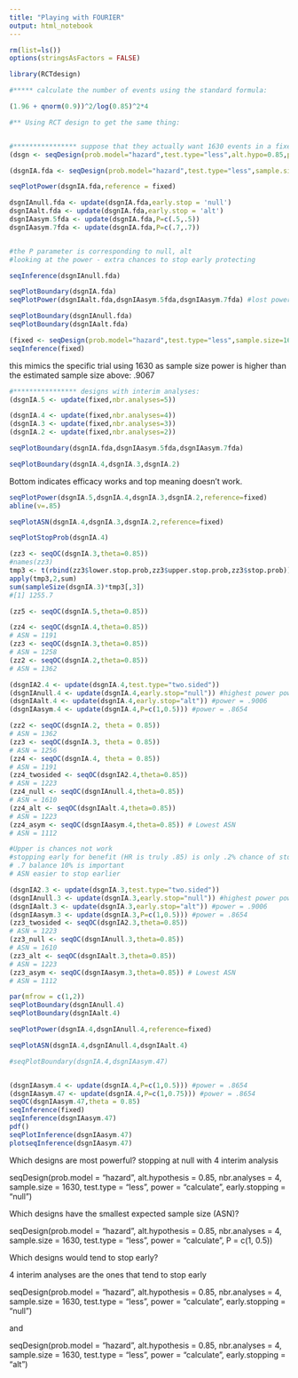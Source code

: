 ---
title: "Playing with FOURIER"
output: html_notebook
---
```{r}
rm(list=ls())
options(stringsAsFactors = FALSE)
```

```{r}
library(RCTdesign)
```

```{r}
#***** calculate the number of events using the standard formula:

(1.96 + qnorm(0.9))^2/log(0.85)^2*4

```

```{r}
#** Using RCT design to get the same thing:


#**************** suppose that they actually want 1630 events in a fixed-samples study:
(dsgn <- seqDesign(prob.model="hazard",test.type="less",alt.hypo=0.85,power=0.9))

```
```{r}
(dsgnIA.fda <- seqDesign(prob.model="hazard",test.type="less",sample.size= c(330,1630),alt.hyp=0.85,power="calculate"))

seqPlotPower(dsgnIA.fda,reference = fixed)

dsgnIAnull.fda <- update(dsgnIA.fda,early.stop = 'null')
dsgnIAalt.fda <- update(dsgnIA.fda,early.stop = 'alt') 
dsgnIAasym.5fda <- update(dsgnIA.fda,P=c(.5,.5)) 
dsgnIAasym.7fda <- update(dsgnIA.fda,P=c(.7,.7)) 


#the P parameter is corresponding to null, alt 
#looking at the power - extra chances to stop early protecting

seqInference(dsgnIAnull.fda)

seqPlotBoundary(dsgnIA.fda)
seqPlotPower(dsgnIAalt.fda,dsgnIAasym.5fda,dsgnIAasym.7fda) #lost power

seqPlotBoundary(dsgnIAnull.fda)
seqPlotBoundary(dsgnIAalt.fda)

```

```{r}
(fixed <- seqDesign(prob.model="hazard",test.type="less",sample.size=1630,alt.hyp=0.85,power="calculate"))
seqInference(fixed)
```

this mimics the specific trial using 1630 as sample size
power is higher than the estimated sample size above: .9067


```{r}
#**************** designs with interim analyses:
(dsgnIA.5 <- update(fixed,nbr.analyses=5))

(dsgnIA.4 <- update(fixed,nbr.analyses=4))
(dsgnIA.3 <- update(fixed,nbr.analyses=3))
(dsgnIA.2 <- update(fixed,nbr.analyses=2))
```
```{r}
seqPlotBoundary(dsgnIA.fda,dsgnIAasym.5fda,dsgnIAasym.7fda)
```

```{r}
seqPlotBoundary(dsgnIA.4,dsgnIA.3,dsgnIA.2)
```

Bottom indicates efficacy works and top meaning doesn't work.

```{r}
seqPlotPower(dsgnIA.5,dsgnIA.4,dsgnIA.3,dsgnIA.2,reference=fixed)
abline(v=.85)
```

```{r}
seqPlotASN(dsgnIA.4,dsgnIA.3,dsgnIA.2,reference=fixed)
```

```{r}
seqPlotStopProb(dsgnIA.4)

```


```{r}
(zz3 <- seqOC(dsgnIA.3,theta=0.85))
#names(zz3)
tmp3 <- t(rbind(zz3$lower.stop.prob,zz3$upper.stop.prob,zz3$stop.prob))
apply(tmp3,2,sum)
sum(sampleSize(dsgnIA.3)*tmp3[,3])
#[1] 1255.7
```

```{r}
(zz5 <- seqOC(dsgnIA.5,theta=0.85))

(zz4 <- seqOC(dsgnIA.4,theta=0.85))
# ASN = 1191
(zz3 <- seqOC(dsgnIA.3,theta=0.85))
# ASN = 1258
(zz2 <- seqOC(dsgnIA.2,theta=0.85))
# ASN = 1362
```


```{r}
(dsgnIA2.4 <- update(dsgnIA.4,test.type="two.sided")) 
(dsgnIAnull.4 <- update(dsgnIA.4,early.stop="null")) #highest power power = 0.9022
(dsgnIAalt.4 <- update(dsgnIA.4,early.stop="alt")) #power = .9006
(dsgnIAasym.4 <- update(dsgnIA.4,P=c(1,0.5))) #power = .8654
```

```{r}
(zz2 <- seqOC(dsgnIA.2, theta = 0.85))
# ASN = 1362
(zz3 <- seqOC(dsgnIA.3, theta = 0.85))
# ASN = 1256
(zz4 <- seqOC(dsgnIA.4, theta = 0.85))
# ASN = 1191
(zz4_twosided <- seqOC(dsgnIA2.4,theta=0.85))
# ASN = 1223
(zz4_null <- seqOC(dsgnIAnull.4,theta=0.85))
# ASN = 1610
(zz4_alt <- seqOC(dsgnIAalt.4,theta=0.85))
# ASN = 1223
(zz4_asym <- seqOC(dsgnIAasym.4,theta=0.85)) # Lowest ASN
# ASN = 1112

#Upper is chances not work
#stopping early for benefit (HR is truly .85) is only .2% chance of stopping early
# .7 balance 10% is important
# ASN easier to stop earlier
```

```{r}
(dsgnIA2.3 <- update(dsgnIA.3,test.type="two.sided")) 
(dsgnIAnull.3 <- update(dsgnIA.3,early.stop="null")) #highest power power = 0.9022
(dsgnIAalt.3 <- update(dsgnIA.3,early.stop="alt")) #power = .9006
(dsgnIAasym.3 <- update(dsgnIA.3,P=c(1,0.5))) #power = .8654
(zz3_twosided <- seqOC(dsgnIA2.3,theta=0.85))
# ASN = 1223
(zz3_null <- seqOC(dsgnIAnull.3,theta=0.85))
# ASN = 1610
(zz3_alt <- seqOC(dsgnIAalt.3,theta=0.85))
# ASN = 1223
(zz3_asym <- seqOC(dsgnIAasym.3,theta=0.85)) # Lowest ASN
# ASN = 1112
```

```{r}
par(mfrow = c(1,2))
seqPlotBoundary(dsgnIAnull.4)
seqPlotBoundary(dsgnIAalt.4)
```

```{r}
seqPlotPower(dsgnIA.4,dsgnIAnull.4,reference=fixed)
```

```{r}
seqPlotASN(dsgnIA.4,dsgnIAnull.4,dsgnIAalt.4)
```

```{r}

#seqPlotBoundary(dsgnIA.4,dsgnIAasym.47)


(dsgnIAasym.4 <- update(dsgnIA.4,P=c(1,0.5))) #power = .8654
(dsgnIAasym.47 <- update(dsgnIA.4,P=c(1,0.75))) #power = .8654
seqOC(dsgnIAasym.47,theta = 0.85)
seqInference(fixed)
seqInference(dsgnIAasym.47)
pdf()
seqPlotInference(dsgnIAasym.47)
plotseqInference(dsgnIAasym.47)
```






Which designs are most powerful? stopping at null with 4 interim analysis

seqDesign(prob.model = "hazard", alt.hypothesis = 0.85, nbr.analyses = 4, 
    sample.size = 1630, test.type = "less", power = "calculate", 
    early.stopping = "null")

Which designs have the smallest expected sample size (ASN)? 

seqDesign(prob.model = "hazard", alt.hypothesis = 0.85, nbr.analyses = 4, 
    sample.size = 1630, test.type = "less", power = "calculate", 
    P = c(1, 0.5))

Which designs would tend to stop early?

4 interim analyses are the ones that tend to stop early

seqDesign(prob.model = "hazard", alt.hypothesis = 0.85, nbr.analyses = 4, 
    sample.size = 1630, test.type = "less", power = "calculate", 
    early.stopping = "null")
    
and 

seqDesign(prob.model = "hazard", alt.hypothesis = 0.85, nbr.analyses = 4, 
    sample.size = 1630, test.type = "less", power = "calculate", 
    early.stopping = "alt")
